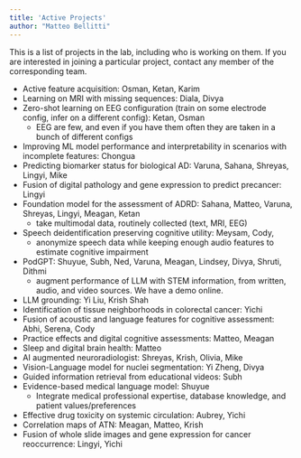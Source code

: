```yaml
---
title: 'Active Projects'
author: "Matteo Bellitti"
---
```


This is a list of projects in the lab, including who is working on them. If you are interested in joining a particular project, contact any member of the corresponding team.

- Active feature acquisition: Osman, Ketan, Karim
- Learning on MRI with missing sequences: Diala, Divya
- Zero-shot learning on EEG configuration (train on some electrode config, infer on a different config): Ketan, Osman
    - EEG are few, and even if you have them often they are taken in a bunch of different configs
- Improving ML model performance and interpretability in scenarios with incomplete features: Chongua
- Predicting biomarker status for biological AD: Varuna, Sahana, Shreyas, Lingyi, Mike
- Fusion of digital pathology and gene expression to predict precancer: Lingyi
- Foundation model for the assessment of ADRD: Sahana, Matteo, Varuna, Shreyas, Lingyi, Meagan, Ketan
    - take multimodal data, routinely collected (text, MRI, EEG)
- Speech deidentification preserving cognitive utility: Meysam, Cody, 
    - anonymize speech data while keeping enough audio features to estimate cognitive impairment
- PodGPT: Shuyue, Subh, Ned, Varuna, Meagan, Lindsey, Divya, Shruti, Dithmi
    - augment performance of LLM with STEM information, from written, audio, and video sources. We have a demo online.
- LLM grounding: Yi Liu, Krish Shah
- Identification of tissue neighborhoods in colorectal cancer: Yichi
- Fusion of acoustic and language features for cognitive assessment: Abhi, Serena, Cody
- Practice effects and digital cognitive assessments: Matteo, Meagan
- Sleep and digital brain health: Matteo
- AI augmented neuroradiologist: Shreyas, Krish, Olivia, Mike
- Vision-Language model for nuclei segmentation: Yi Zheng, Divya
- Guided information retrieval from educational videos: Subh
- Evidence-based medical language model: Shuyue
    - Integrate medical professional expertise, database knowledge, and patient values/preferences
- Effective drug toxicity on systemic circulation: Aubrey, Yichi
- Correlation maps of ATN: Meagan, Matteo, Krish
- Fusion of whole slide images and gene expression for cancer reoccurrence: Lingyi, Yichi
